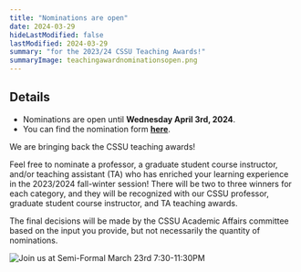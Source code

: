 ```yaml
---
title: "Nominations are open"
date: 2024-03-29
hideLastModified: false
lastModified: 2024-03-29
summary: "for the 2023/24 CSSU Teaching Awards!"
summaryImage: teachingawardnominationsopen.png
---
```


## Details

- Nominations are open until **Wednesday April 3rd, 2024**.
- You can find the nomination form **[here](https://forms.gle/oWyWwmXUoz8LkTUo6)**.

We are bringing back the CSSU teaching awards!

Feel free to nominate a professor, a graduate student course instructor, and/or teaching assistant (TA) who has enriched your learning
experience in the 2023/2024 fall-winter session! There will be two to three winners for each category, and they
will be recognized with our CSSU professor, graduate student course instructor, and TA teaching awards.

The final decisions will be made by the CSSU Academic Affairs committee based on the input you provide, but not necessarily the quantity of nominations.

![Join us at Semi-Formal March 23rd 7:30-11:30PM](teachingawardnominationsopen.png)